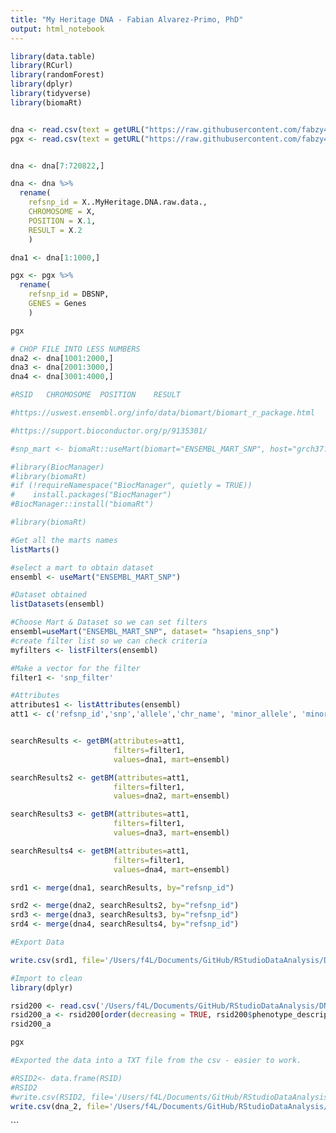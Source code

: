 ```yaml
---
title: "My Heritage DNA - Fabian Alvarez-Primo, PhD"
output: html_notebook
---
```


```r
library(data.table)
library(RCurl)
library(randomForest)
library(dplyr)
library(tidyverse)
library(biomaRt)


dna <- read.csv(text = getURL("https://raw.githubusercontent.com/fabzy4L/DATA_ANALYTICS/main/DNA_R/AlvarezPrimo_MyHeritage_Raw_DNA.csv") )
pgx <- read.csv(text = getURL("https://raw.githubusercontent.com/fabzy4L/DATA_ANALYTICS/main/DNA_R/pgx_genes.csv"), stringsAsFactors = TRUE )


dna <- dna[7:720822,]

dna <- dna %>% 
  rename(
    refsnp_id = X..MyHeritage.DNA.raw.data.,
    CHROMOSOME = X,
    POSITION = X.1,
    RESULT = X.2
    )

dna1 <- dna[1:1000,]
```


```r

pgx <- pgx %>% 
  rename(
    refsnp_id = DBSNP,
    GENES = Genes
    )

pgx
```


```r
# CHOP FILE INTO LESS NUMBERS
dna2 <- dna[1001:2000,]
dna3 <- dna[2001:3000,]
dna4 <- dna[3001:4000,]

#RSID	CHROMOSOME	POSITION	RESULT
```

```r
#https://uswest.ensembl.org/info/data/biomart/biomart_r_package.html

#https://support.bioconductor.org/p/9135301/

#snp_mart <- biomaRt::useMart(biomart="ENSEMBL_MART_SNP", host="grch37.ensembl.org", path="/biomart/martservice", dataset="hsapiens_snp")

#library(BiocManager)
#library(biomaRt)
#if (!requireNamespace("BiocManager", quietly = TRUE))
#    install.packages("BiocManager")
#BiocManager::install("biomaRt")
```


```r
#library(biomaRt)

#Get all the marts names
listMarts()
```


```r
#select a mart to obtain dataset
ensembl <- useMart("ENSEMBL_MART_SNP")

#Dataset obtained
listDatasets(ensembl)
```


```r
#Choose Mart & Dataset so we can set filters
ensembl=useMart("ENSEMBL_MART_SNP", dataset= "hsapiens_snp")
#create filter list so we can check criteria
myfilters <- listFilters(ensembl)

#Make a vector for the filter 
filter1 <- 'snp_filter'

#Attributes
attributes1 <- listAttributes(ensembl)
att1 <- c('refsnp_id','snp','allele','chr_name', 'minor_allele', 'minor_allele_freq','associated_gene','phenotype_description' )


searchResults <- getBM(attributes=att1,
                       filters=filter1,
                       values=dna1, mart=ensembl)
```


```r
searchResults2 <- getBM(attributes=att1,
                       filters=filter1,
                       values=dna2, mart=ensembl)

searchResults3 <- getBM(attributes=att1,
                       filters=filter1,
                       values=dna3, mart=ensembl)

searchResults4 <- getBM(attributes=att1,
                       filters=filter1,
                       values=dna4, mart=ensembl)

```


```r
srd1 <- merge(dna1, searchResults, by="refsnp_id")
```


```r
srd2 <- merge(dna2, searchResults2, by="refsnp_id")
srd3 <- merge(dna3, searchResults3, by="refsnp_id")
srd4 <- merge(dna4, searchResults4, by="refsnp_id")


```


```r
#Export Data

write.csv(srd1, file='/Users/f4L/Documents/GitHub/RStudioDataAnalysis/DNA/rsid_srd1.csv',row.names=FALSE,na='', quote=FALSE)

```


```r
#Import to clean
library(dplyr)

rsid200 <- read.csv('/Users/f4L/Documents/GitHub/RStudioDataAnalysis/DNA/rsid_1_200.csv')
rsid200_a <- rsid200[order(decreasing = TRUE, rsid200$phenotype_description),]
rsid200_a
```


```r
pgx
```


```r
#Exported the data into a TXT file from the csv - easier to work.

#RSID2<- data.frame(RSID)
#RSID2
#write.csv(RSID2, file='/Users/f4L/Documents/GitHub/RStudioDataAnalysis/DNA/RSID2.txt',row.names=FALSE,na='', quote=FALSE)
write.csv(dna_2, file='/Users/f4L/Documents/GitHub/RStudioDataAnalysis/DNA/DNA_2.csv',row.names=FALSE,na='', quote=FALSE)

```




```
